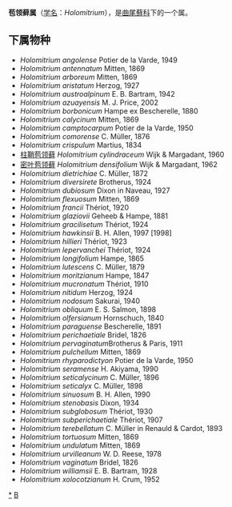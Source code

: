 {{Automatic Taxobox
| taxon = Holomitrium
| authority = Brid.
}}

'''苞领藓属'''（[[学名|学名]]：''Holomitrium''），是[[曲尾蘚科|曲尾蘚科]]下的一个属。

==下属物种==
* ''Holomitrium angolense'' Potier de la Varde, 1949
* ''Holomitrium antennatum'' Mitten, 1869
* ''Holomitrium arboreum'' Mitten, 1869
* ''Holomitrium aristatum'' Herzog, 1927
* ''Holomitrium austroalpinum'' E. B. Bartram, 1942
* ''Holomitrium azuayensis'' M. J. Price, 2002
* ''Holomitrium borbonicum'' Hampe ex Bescherelle, 1880
* ''Holomitrium calycinum'' Mitten, 1869
* ''Holomitrium camptocarpum'' Potier de la Varde, 1950
* ''Holomitrium comorense'' C. Müller, 1876
* ''Holomitrium crispulum'' Martius, 1834
* [[柱鞘苞领藓|柱鞘苞领藓]] ''Holomitrium cylindraceum'' Wijk & Margadant, 1960
* [[密叶苞领藓|密叶苞领藓]] ''Holomitrium densifolium'' Wijk & Margadant, 1962
* ''Holomitrium dietrichiae'' C. Müller, 1872
* ''Holomitrium diversirete'' Brotherus, 1924
* ''Holomitrium dubiosum'' Dixon in Naveau, 1927
* ''Holomitrium flexuosum'' Mitten, 1869
* ''Holomitrium francii'' Thériot, 1920
* ''Holomitrium glaziovii'' Geheeb & Hampe, 1881
* ''Holomitrium gracilisetum'' Thériot, 1924
* ''Holomitrium hawkinsii'' B. H. Allen, 1997 [1998]
* ''Holomitrium hillieri'' Thériot, 1923
* ''Holomitrium lepervanchei'' Thériot, 1924
* ''Holomitrium longifolium'' Hampe, 1865
* ''Holomitrium lutescens'' C. Müller, 1879
* ''Holomitrium moritzianum'' Hampe, 1847
* ''Holomitrium mucronatum'' Thériot, 1910
* ''Holomitrium nitidum'' Herzog, 1924
* ''Holomitrium nodosum'' Sakurai, 1940
* ''Holomitrium obliquum'' E. S. Salmon, 1898
* ''Holomitrium olfersianum'' Hornschuch, 1840
* ''Holomitrium paraguense'' Bescherelle, 1891
* ''Holomitrium perichaetiale'' Bridel, 1826
* ''Holomitrium pervaginatum ''Brotherus & Paris, 1911
* ''Holomitrium pulchellum'' Mitten, 1869
* ''Holomitrium rhyparodictyon'' Potier de la Varde, 1950
* ''Holomitrium seramense'' H. Akiyama, 1990
* ''Holomitrium seticalycinum'' C. Müller, 1896
* ''Holomitrium seticalyx'' C. Müller, 1898
* ''Holomitrium sinuosum'' B. H. Allen, 1990
* ''Holomitrium stenobasis'' Dixon, 1934
* ''Holomitrium subglobosum'' Thériot, 1930
* ''Holomitrium subperichaetiale'' Thériot, 1907
* ''Holomitrium terebellatum'' C. Müller in Renauld & Cardot, 1893
* ''Holomitrium tortuosum'' Mitten, 1869
* ''Holomitrium undulatum'' Mitten, 1869
* ''Holomitrium urvilleanum'' W. D. Reese, 1978
* ''Holomitrium vaginatum'' Bridel, 1826
* ''Holomitrium williamsii'' E. B. Bartram, 1928
* ''Holomitrium xolocotzianum'' H. Crum, 1952

{{taxonbar}}
[[Category:_苞领藓属|*]]
[[Category:_曲尾蘚科|B]]
